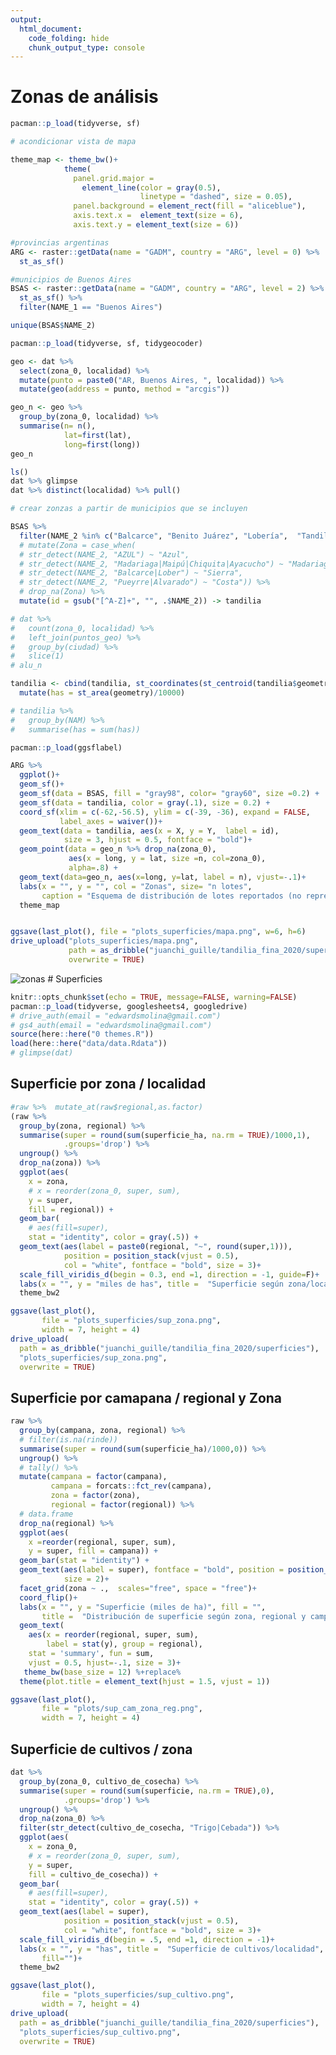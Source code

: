 ```yaml
---
output:
  html_document:
    code_folding: hide
    chunk_output_type: console
---
```


# Zonas de análisis

```r
pacman::p_load(tidyverse, sf)

# acondicionar vista de mapa

theme_map <- theme_bw()+
            theme(
              panel.grid.major = 
                element_line(color = gray(0.5), 
                             linetype = "dashed", size = 0.05), 
              panel.background = element_rect(fill = "aliceblue"),
              axis.text.x =  element_text(size = 6),
              axis.text.y = element_text(size = 6))
```

          
```r
#provincias argentinas
ARG <- raster::getData(name = "GADM", country = "ARG", level = 0) %>% 
  st_as_sf() 

#municipios de Buenos Aires
BSAS <- raster::getData(name = "GADM", country = "ARG", level = 2) %>% 
  st_as_sf() %>% 
  filter(NAME_1 == "Buenos Aires") 

unique(BSAS$NAME_2)

pacman::p_load(tidyverse, sf, tidygeocoder)

geo <- dat %>% 
  select(zona_0, localidad) %>% 
  mutate(punto = paste0("AR, Buenos Aires, ", localidad)) %>% 
  mutate(geo(address = punto, method = "arcgis"))

geo_n <- geo %>% 
  group_by(zona_0, localidad) %>%
  summarise(n= n(), 
            lat=first(lat), 
            long=first(long))
geo_n
```

```r
ls()
dat %>% glimpse
dat %>% distinct(localidad) %>% pull()
```

```r
# crear zonzas a partir de municipios que se incluyen  

BSAS %>% 
  filter(NAME_2 %in% c("Balcarce", "Benito Juárez", "Lobería",  "Tandil", "Azul","Adolfo Gonzales Chaves", "Ayacucho")) %>% 
  # mutate(Zona = case_when(
  # str_detect(NAME_2, "AZUL") ~ "Azul",
  # str_detect(NAME_2, "Madariaga|Maipú|Chiquita|Ayacucho") ~ "Madariaga",
  # str_detect(NAME_2, "Balcarce|Lober") ~ "Sierra",
  # str_detect(NAME_2, "Pueyrre|Alvarado") ~ "Costa")) %>%
  # drop_na(Zona) %>%
  mutate(id = gsub("[^A-Z]+", "", .$NAME_2)) -> tandilia

# dat %>%
#   count(zona_0, localidad) %>%
#   left_join(puntos_geo) %>%
#   group_by(ciudad) %>%
#   slice(1)
# alu_n

tandilia <- cbind(tandilia, st_coordinates(st_centroid(tandilia$geometry))) %>%
  mutate(has = st_area(geometry)/10000)
```

```r
# tandilia %>% 
#   group_by(NAM) %>% 
#   summarise(has = sum(has))
```

```r
pacman::p_load(ggsflabel)

ARG %>% 
  ggplot()+
  geom_sf()+
  geom_sf(data = BSAS, fill = "gray98", color= "gray60", size =0.2) +
  geom_sf(data = tandilia, color = gray(.1), size = 0.2) +
  coord_sf(xlim = c(-62,-56.5), ylim = c(-39, -36), expand = FALSE, 
           label_axes = waiver())+
  geom_text(data = tandilia, aes(x = X, y = Y,  label = id), 
            size = 3, hjust = 0.5, fontface = "bold")+
  geom_point(data = geo_n %>% drop_na(zona_0),
             aes(x = long, y = lat, size =n, col=zona_0),
             alpha=.8) +
  geom_text(data=geo_n, aes(x=long, y=lat, label = n), vjust=-.1)+
  labs(x = "", y = "", col = "Zonas", size= "n lotes", 
       caption = "Esquema de distribución de lotes reportados (no representan ubicación precisas de los lotes)")+
  theme_map


ggsave(last_plot(), file = "plots_superficies/mapa.png", w=6, h=6)
drive_upload("plots_superficies/mapa.png", 
             path = as_dribble("juanchi_guille/tandilia_fina_2020/superficies"),
             overwrite = TRUE)

```
![zonas](plots_superficies/mapa.png)
# Superficies

```r
knitr::opts_chunk$set(echo = TRUE, message=FALSE, warning=FALSE)
pacman::p_load(tidyverse, googlesheets4, googledrive)
# drive_auth(email = "edwardsmolina@gmail.com")
# gs4_auth(email = "edwardsmolina@gmail.com")
source(here::here("0 themes.R"))
load(here::here("data/data.Rdata"))
# glimpse(dat)
```

## Superficie por zona / localidad

```r
#raw %>%  mutate_at(raw$regional,as.factor)
(raw %>% 
  group_by(zona, regional) %>% 
  summarise(super = round(sum(superficie_ha, na.rm = TRUE)/1000,1),
            .groups='drop') %>% 
  ungroup() %>% 
  drop_na(zona)) %>% 
  ggplot(aes(
    x = zona,
    # x = reorder(zona_0, super, sum),
    y = super, 
    fill = regional)) + 
  geom_bar(
    # aes(fill=super),
    stat = "identity", color = gray(.5)) +
  geom_text(aes(label = paste0(regional, "~", round(super,1))), 
            position = position_stack(vjust = 0.5),
            col = "white", fontface = "bold", size = 3)+
  scale_fill_viridis_d(begin = 0.3, end =1, direction = -1, guide=F)+
  labs(x = "", y = "miles de has", title =  "Superficie según zona/localidad")+
  theme_bw2

```

```r
ggsave(last_plot(), 
       file = "plots_superficies/sup_zona.png", 
       width = 7, height = 4)
drive_upload(
  path = as_dribble("juanchi_guille/tandilia_fina_2020/superficies"),
  "plots_superficies/sup_zona.png", 
  overwrite = TRUE)
```

## Superficie por camapana / regional y Zona

```r
raw %>% 
  group_by(campana, zona, regional) %>% 
  # filter(is.na(rinde))
  summarise(super = round(sum(superficie_ha)/1000,0)) %>% 
  ungroup() %>% 
  # tally() %>% 
  mutate(campana = factor(campana),
         campana = forcats::fct_rev(campana),
         zona = factor(zona),
         regional = factor(regional)) %>% 
  # data.frame 
  drop_na(regional) %>% 
  ggplot(aes(
    x =reorder(regional, super, sum),
    y = super, fill = campana)) + 
  geom_bar(stat = "identity") +
  geom_text(aes(label = super), fontface = "bold", position = position_stack(vjust = 0.5), 
            size = 2)+
  facet_grid(zona ~ .,  scales="free", space = "free")+
  coord_flip()+
  labs(x = "", y = "Superficie (miles de ha)", fill = "", 
       title =  "Distribución de superficie según zona, regional y campaña\n")+
  geom_text(
    aes(x = reorder(regional, super, sum),
        label = stat(y), group = regional),
    stat = 'summary', fun = sum, 
    vjust = 0.5, hjust=-.1, size = 3)+ 
   theme_bw(base_size = 12) %+replace% 
  theme(plot.title = element_text(hjust = 1.5, vjust = 1))
```
```r
ggsave(last_plot(), 
       file = "plots/sup_cam_zona_reg.png", 
       width = 7, height = 4)
```


## Superficie de cultivos / zona

```r
dat %>% 
  group_by(zona_0, cultivo_de_cosecha) %>% 
  summarise(super = round(sum(superficie, na.rm = TRUE),0),
            .groups='drop') %>% 
  ungroup() %>% 
  drop_na(zona_0) %>% 
  filter(str_detect(cultivo_de_cosecha, "Trigo|Cebada")) %>% 
  ggplot(aes(
    x = zona_0,
    # x = reorder(zona_0, super, sum),
    y = super, 
    fill = cultivo_de_cosecha)) + 
  geom_bar(
    # aes(fill=super),
    stat = "identity", color = gray(.5)) +
  geom_text(aes(label = super), 
            position = position_stack(vjust = 0.5),
            col = "white", fontface = "bold", size = 3)+
  scale_fill_viridis_d(begin = .5, end =1, direction = -1)+
  labs(x = "", y = "has", title =  "Superficie de cultivos/localidad", 
       fill="")+
  theme_bw2

```

```r
ggsave(last_plot(), 
       file = "plots_superficies/sup_cultivo.png", 
       width = 7, height = 4)
drive_upload(
  path = as_dribble("juanchi_guille/tandilia_fina_2020/superficies"),
  "plots_superficies/sup_cultivo.png", 
  overwrite = TRUE)
```


